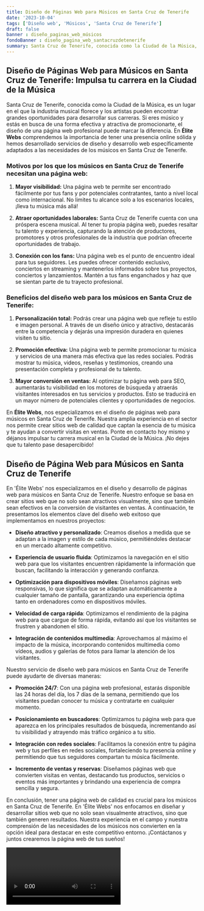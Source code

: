 ```yaml
---
title: Diseño de Páginas Web para Músicos en Santa Cruz de Tenerife
date: '2023-10-04'
tags: ['Diseño web', 'Músicos', 'Santa Cruz de Tenerife']
draft: false
banner : diseño_paginas_web_músicos
fondoBanner : diseño_pagina_web_santacruzdetenerife
summary: Santa Cruz de Tenerife, conocida como la Ciudad de la Música, es un lugar en el que la industria musical florece y los artistas pueden encontrar grandes oportunidades para desarrollar sus carreras. Si eres músico y estás en busca de una forma efectiva y atractiva de promocionarte, el diseño de una página web profesional puede marcar la diferencia. En Élite Webs comprendemos la importancia de tener una presencia online sólida y hemos desarrollado servicios de diseño y desarrollo web específicamente adaptados a las necesidades de los músicos en Santa Cruz de Tenerife.
---
```


## Diseño de Páginas Web para Músicos en Santa Cruz de Tenerife: Impulsa tu carrera en la Ciudad de la Música

Santa Cruz de Tenerife, conocida como la Ciudad de la Música, es un lugar en el que la industria musical florece y los artistas pueden encontrar grandes oportunidades para desarrollar sus carreras. Si eres músico y estás en busca de una forma efectiva y atractiva de promocionarte, el diseño de una página web profesional puede marcar la diferencia. En **Élite Webs** comprendemos la importancia de tener una presencia online sólida y hemos desarrollado servicios de diseño y desarrollo web específicamente adaptados a las necesidades de los músicos en Santa Cruz de Tenerife.

### Motivos por los que los músicos en Santa Cruz de Tenerife necesitan una página web:

1. **Mayor visibilidad:** Una página web te permite ser encontrado fácilmente por tus fans y por potenciales contratantes, tanto a nivel local como internacional. No limites tu alcance solo a los escenarios locales, ¡lleva tu música más allá!

2. **Atraer oportunidades laborales:** Santa Cruz de Tenerife cuenta con una próspera escena musical. Al tener tu propia página web, puedes resaltar tu talento y experiencia, capturando la atención de productores, promotores y otros profesionales de la industria que podrían ofrecerte oportunidades de trabajo.

3. **Conexión con los fans:** Una página web es el punto de encuentro ideal para tus seguidores. Les puedes ofrecer contenido exclusivo, conciertos en streaming y mantenerlos informados sobre tus proyectos, conciertos y lanzamientos. Mantén a tus fans enganchados y haz que se sientan parte de tu trayecto profesional.

### Beneficios del diseño web para los músicos en Santa Cruz de Tenerife:

1. **Personalización total:** Podrás crear una página web que refleje tu estilo e imagen personal. A través de un diseño único y atractivo, destacarás entre la competencia y dejarás una impresión duradera en quienes visiten tu sitio.

2. **Promoción efectiva:** Una página web te permite promocionar tu música y servicios de una manera más efectiva que las redes sociales. Podrás mostrar tu música, videos, reseñas y testimonios, creando una presentación completa y profesional de tu talento.

3. **Mayor conversión en ventas:** Al optimizar tu página web para SEO, aumentarás tu visibilidad en los motores de búsqueda y atraerás visitantes interesados en tus servicios y productos. Esto se traducirá en un mayor número de potenciales clientes y oportunidades de negocios.

En **Élite Webs**, nos especializamos en el diseño de páginas web para músicos en Santa Cruz de Tenerife. Nuestra amplia experiencia en el sector nos permite crear sitios web de calidad que captan la esencia de tu música y te ayudan a convertir visitas en ventas. Ponte en contacto hoy mismo y déjanos impulsar tu carrera musical en la Ciudad de la Música. ¡No dejes que tu talento pase desapercibido!

<GifSeo />

<Cta />

## Diseño de Página Web para Músicos en Santa Cruz de Tenerife

En 'Élite Webs' nos especializamos en el diseño y desarrollo de páginas web para músicos en Santa Cruz de Tenerife. Nuestro enfoque se basa en crear sitios web que no solo sean atractivos visualmente, sino que también sean efectivos en la conversión de visitantes en ventas. A continuación, te presentamos los elementos clave del diseño web exitoso que implementamos en nuestros proyectos:

- **Diseño atractivo y personalizado**: Creamos diseños a medida que se adaptan a la imagen y estilo de cada músico, permitiéndoles destacar en un mercado altamente competitivo.

- **Experiencia de usuario fluida**: Optimizamos la navegación en el sitio web para que los visitantes encuentren rápidamente la información que buscan, facilitando la interacción y generando confianza.

- **Optimización para dispositivos móviles**: Diseñamos páginas web responsivas, lo que significa que se adaptan automáticamente a cualquier tamaño de pantalla, garantizando una experiencia óptima tanto en ordenadores como en dispositivos móviles.

- **Velocidad de carga rápida**: Optimizamos el rendimiento de la página web para que cargue de forma rápida, evitando así que los visitantes se frustren y abandonen el sitio.

- **Integración de contenidos multimedia**: Aprovechamos al máximo el impacto de la música, incorporando contenidos multimedia como vídeos, audios y galerías de fotos para llamar la atención de los visitantes.

Nuestro servicio de diseño web para músicos en Santa Cruz de Tenerife puede ayudarte de diversas maneras:

- **Promoción 24/7**: Con una página web profesional, estarás disponible las 24 horas del día, los 7 días de la semana, permitiendo que los visitantes puedan conocer tu música y contratarte en cualquier momento.

- **Posicionamiento en buscadores**: Optimizamos tu página web para que aparezca en los principales resultados de búsqueda, incrementando así tu visibilidad y atrayendo más tráfico orgánico a tu sitio.

- **Integración con redes sociales**: Facilitamos la conexión entre tu página web y tus perfiles en redes sociales, fortaleciendo tu presencia online y permitiendo que tus seguidores compartan tu música fácilmente.

- **Incremento de ventas y reservas**: Diseñamos páginas web que convierten visitas en ventas, destacando tus productos, servicios o eventos más importantes y brindando una experiencia de compra sencilla y segura.

En conclusión, tener una página web de calidad es crucial para los músicos en Santa Cruz de Tenerife. En 'Élite Webs' nos enfocamos en diseñar y desarrollar sitios web que no solo sean visualmente atractivos, sino que también generen resultados. Nuestra experiencia en el campo y nuestra comprensión de las necesidades de los músicos nos convierten en la opción ideal para destacar en este competitivo entorno. ¡Contáctanos y juntos crearemos la página web de tus sueños!

<Video />

<CtaBot job='Músicos' city='Santa Cruz de Tenerife'/>

<Gmaps query='Santa Cruz de Tenerife+españa+maps' />